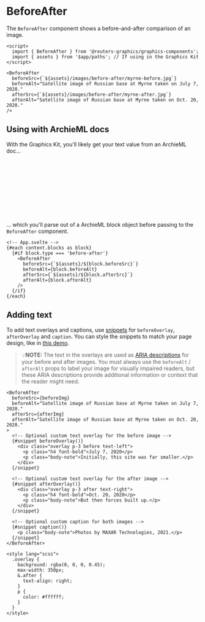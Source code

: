 

<Meta of={BeforeAfterStories} />

# BeforeAfter

The `BeforeAfter` component shows a before-and-after comparison of an image.

```svelte
<script>
  import { BeforeAfter } from '@reuters-graphics/graphics-components';
  import { assets } from '$app/paths'; // If using in the Graphics Kit
</script>

<BeforeAfter
  beforeSrc={`${assets}/images/before-after/myrne-before.jpg`}
  beforeAlt="Satellite image of Russian base at Myrne taken on July 7, 2020."
  afterSrc={`${assets}/images/before-after/myrne-after.jpg`}
  afterAlt="Satellite image of Russian base at Myrne taken on Oct. 20, 2020."
/>
```

<Canvas of={BeforeAfterStories.Demo} />

## Using with ArchieML docs

With the Graphics Kit, you'll likely get your text value from an ArchieML doc...

```yaml
# ArchieML doc
[blocks]

type: before-after
beforeSrc: images/before-after/myrne-before.jpg
beforeAlt: Satellite image of Russian base at Myrne taken on July 7, 2020.
afterSrc: images/before-after/myrne-after.jpg
afterAlt: Satellite image of Russian base at Myrne taken on Oct. 20, 2020.

[]
```

... which you'll parse out of a ArchieML block object before passing to the `BeforeAfter` component.

```svelte
<!-- App.svelte -->
{#each content.blocks as block}
  {#if block.type === 'before-after'}
    <BeforeAfter
      beforeSrc={`${assets}/${block.beforeSrc}`}
      beforeAlt={block.beforeAlt}
      afterSrc={`${assets}/${block.afterSrc}`}
      afterAlt={block.afterAlt}
    />
  {/if}
{/each}
```

<Canvas of={BeforeAfterStories.Demo} />

## Adding text

To add text overlays and captions, use [snippets](https://svelte.dev/docs/svelte/snippet) for `beforeOverlay`, `afterOverlay` and `caption`. You can style the snippets to match your page design, like in [this demo](./?path=/story/components-multimedia-beforeafter--with-overlays).

> 💡**NOTE:** The text in the overlays are used as [ARIA descriptions](https://developer.mozilla.org/en-US/docs/Web/Accessibility/ARIA/Attributes/aria-describedby) for your before and after images. You must always use the `beforeAlt` / `afterAlt` props to label your image for visually impaired readers, but these ARIA descriptions provide additional information or context that the reader might need.

```svelte
<BeforeAfter
  beforeSrc={beforeImg}
  beforeAlt="Satellite image of Russian base at Myrne taken on July 7, 2020."
  afterSrc={afterImg}
  afterAlt="Satellite image of Russian base at Myrne taken on Oct. 20, 2020."
>
  <!-- Optional custom text overlay for the before image -->
  {#snippet beforeOverlay()}
    <div class="overlay p-3 before text-left">
      <p class="h4 font-bold">July 7, 2020</p>
      <p class="body-note">Initially, this site was far smaller.</p>
    </div>
  {/snippet}

  <!-- Optional custom text overlay for the after image -->
  {#snippet afterOverlay()}
    <div class="overlay p-3 after text-right">
      <p class="h4 font-bold">Oct. 20, 2020</p>
      <p class="body-note">But then forces built up.</p>
    </div>
  {/snippet}

  <!-- Optional custom caption for both images -->
  {#snippet caption()}
    <p class="body-note">Photos by MAXAR Technologies, 2021.</p>
  {/snippet}
</BeforeAfter>

<style lang="scss">
  .overlay {
    background: rgba(0, 0, 0, 0.45);
    max-width: 350px;
    &.after {
      text-align: right;
    }
    p {
      color: #ffffff;
    }
  }
</style>
```

<Canvas of={BeforeAfterStories.WithText} />
